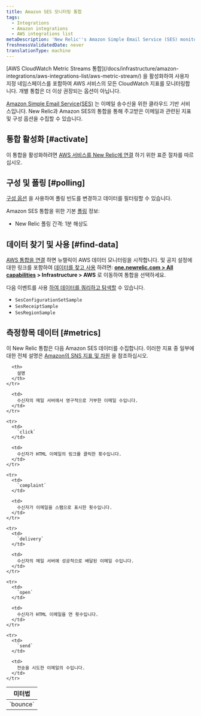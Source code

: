 ```yaml
---
title: Amazon SES 모니터링 통합
tags:
  - Integrations
  - Amazon integrations
  - AWS integrations list
metaDescription: 'New Relic''s Amazon Simple Email Service (SES) monitoring integration: what data it reports, and how to enable it.'
freshnessValidatedDate: never
translationType: machine
---
```


<Callout variant="important">
  [AWS CloudWatch Metric Streams 통합](/docs/infrastructure/amazon-integrations/aws-integrations-list/aws-metric-stream/) 을 활성화하여 사용자 지정 네임스페이스를 포함하여 AWS 서비스의 모든 CloudWatch 지표를 모니터링합니다. 개별 통합은 더 이상 권장되는 옵션이 아닙니다.
</Callout>

[Amazon Simple Email Service(SES)](https://aws.amazon.com/ses/) 는 이메일 송수신을 위한 클라우드 기반 서비스입니다. New Relic과 Amazon SES의 통합을 통해 주고받은 이메일과 관련된 지표 및 구성 옵션을 수집할 수 있습니다.

## 통합 활성화 [#activate]

이 통합을 활성화하려면 [AWS 서비스를 New Relic에 연결](/docs/infrastructure/infrastructure-integrations/getting-started/connect-aws-integrations-infrastructure) 하기 위한 표준 절차를 따르십시오.

## 구성 및 폴링 [#polling]

[구성 옵션](/docs/integrations/new-relic-integrations/getting-started/configure-polling-frequency-data-collection-cloud-integrations) 을 사용하여 폴링 빈도를 변경하고 데이터를 필터링할 수 있습니다.

Amazon SES 통합을 위한 기본 [폴링](/docs/infrastructure/amazon-integrations/aws-integrations-list/aws-polling-intervals-infrastructure-integrations) 정보:

* New Relic 폴링 간격: 1분 해상도

## 데이터 찾기 및 사용 [#find-data]

[AWS 통합을 연결](/docs/infrastructure/infrastructure-integrations/getting-started/connect-aws-integrations-infrastructure) 하면 뉴렐릭이 AWS 데이터 모니터링을 시작합니다. <InlinePopover type="dashboards"/>및 공지 설정에 대한 링크를 포함하여 [데이터를 찾고 사용](/docs/infrastructure/integrations/find-use-infrastructure-integration-data) 하려면: <DNT>**[one.newrelic.com > All capabilities](https://one.newrelic.com/all-capabilities) > Infrastructure > AWS**</DNT> 로 이동하여 통합을 선택하세요.

다음 이벤트를 사용 [하여 데이터를 쿼리하고 탐색할](/docs/using-new-relic/data/understand-data/query-new-relic-data) 수 있습니다.

* `SesConfigurationSetSample`
* `SesReceiptSample`
* `SesRegionSample`

## 측정항목 데이터 [#metrics]

이 New Relic 통합은 다음 Amazon SES 데이터를 수집합니다. 이러한 지표 중 일부에 대한 전체 설명은 [Amazon의 SNS 지표 및 차원](http://docs.aws.amazon.com/AmazonCloudWatch/latest/monitoring/sns-metricscollected.html) 을 참조하십시오.

<table>
  <thead>
    <tr>
      <th style={{ width: "200px" }}>
        미터법
      </th>

      <th>
        설명
      </th>
    </tr>
  </thead>

  <tbody>
    <tr>
      <td>
        `bounce`
      </td>

      <td>
        수신자의 메일 서버에서 영구적으로 거부한 이메일 수입니다.
      </td>
    </tr>

    <tr>
      <td>
        `click`
      </td>

      <td>
        수신자가 HTML 이메일의 링크를 클릭한 횟수입니다.
      </td>
    </tr>

    <tr>
      <td>
        `complaint`
      </td>

      <td>
        수신자가 이메일을 스팸으로 표시한 횟수입니다.
      </td>
    </tr>

    <tr>
      <td>
        `delivery`
      </td>

      <td>
        수신자의 메일 서버에 성공적으로 배달된 이메일 수입니다.
      </td>
    </tr>

    <tr>
      <td>
        `open`
      </td>

      <td>
        수신자가 HTML 이메일을 연 횟수입니다.
      </td>
    </tr>

    <tr>
      <td>
        `send`
      </td>

      <td>
        전송을 시도한 이메일의 수입니다.
      </td>
    </tr>
  </tbody>
</table>